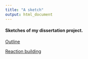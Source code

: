 ```yaml
---
title: "A sketch"
output: html_document
---
```


#### Sketches of my dissertation project.


[Outline](outline.html)

[Reaction building](reaction_building.html)